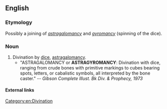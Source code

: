 ==English==

===Etymology===
Possibly a joining of ''[[astragalomancy]]'' and ''[[gyromancy]]'' (spinning of the dice).

===Noun===
{{en-noun|-}}

# Divination by [[dice]], [[astragalomancy]].
#* "ASTRAGALOMANCY or '''ASTRAGYROMANCY''': Divination with dice, ranging from crude bones with primitive markings to cubes bearing spots, letters, or cabalistic symbols, all interpreted by the bone caster." -- ''Gibson Complete Illust. Bk Div. & Prophecy, 1973''

====External links====
{{pedialite|astragalomancy}}

[[Category:en:Divination]]
